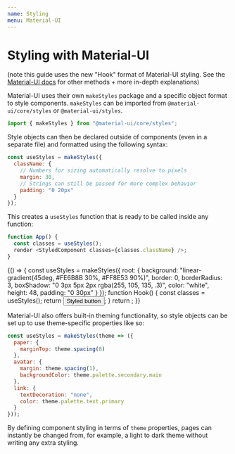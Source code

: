 ---
name: Styling
menu: Material-UI
---


# Styling with Material-UI

(note this guide uses the new "Hook" format of Material-UI styling. See the [Material-UI docs](https://material-ui.com/styles/basics/) for other methods + more in-depth explanations)

Material-UI uses their own `makeStyles` package and a specific object format to style components. `makeStyles` can be imported from `@material-ui/core/styles` or `@material-ui/styles`.

```jsx
import { makeStyles } from "@material-ui/core/styles";
```

Style objects can then be declared outside of components (even in a separate file) and formatted using the following syntax:

```jsx
const useStyles = makeStyles({
  className: {
    // Numbers for sizing automatically resolve to pixels
    margin: 30,
    // Strings can still be passed for more complex behavior
    padding: "0 20px"
  }
});
```

This creates a `useStyles` function that is ready to be called inside any function:

```jsx
function App() {
  const classes = useStyles();
  render <StyledComponent classes={classes.className} />;
}
```

<Playground>
  {() => {
    const useStyles = makeStyles({
      root: {
        background: "linear-gradient(45deg, #FE6B8B 30%, #FF8E53 90%)",
        border: 0,
        borderRadius: 3,
        boxShadow: "0 3px 5px 2px rgba(255, 105, 135, .3)",
        color: "white",
        height: 48,
        padding: "0 30px"
      }
    });
    function Hook() {
      const classes = useStyles();
      return <Button className={classes.root}>Styled button</Button>;
    }
    return <Hook />;
  }}
</Playground>

Material-UI also offers built-in theming functionality, so style objects can be set up to use theme-specific properties like so:

```jsx
const useStyles = makeStyles(theme => ({
  paper: {
    marginTop: theme.spacing(8)
  },
  avatar: {
    margin: theme.spacing(1),
    backgroundColor: theme.palette.secondary.main
  },
  link: {
    textDecoration: "none",
    color: theme.palette.text.primary
  }
}));
```

By defining component styling in terms of `theme` properties, pages can instantly be changed from, for example, a light to dark theme without writing any extra styling.
